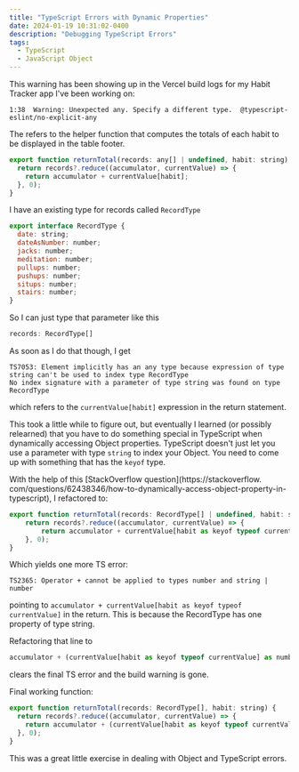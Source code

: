 ```yaml
---
title: "TypeScript Errors with Dynamic Properties"
date: 2024-01-19 10:31:02-0400
description: "Debugging TypeScript Errors"
tags:
  - TypeScript
  - JavaScript Object
---
```


This warning has been showing up in the Vercel build logs for my Habit Tracker app I've been working on:

```
1:38  Warning: Unexpected any. Specify a different type.  @typescript-eslint/no-explicit-any
```

The refers to the helper function that computes the totals of each habit to be displayed in the table
footer.

```javascript
export function returnTotal(records: any[] | undefined, habit: string) {
  return records?.reduce((accumulator, currentValue) => {
    return accumulator + currentValue[habit];
  }, 0);
}
```

I have an existing type for records called `RecordType`

```javascript
export interface RecordType {
  date: string;
  dateAsNumber: number;
  jacks: number;
  meditation: number;
  pullups: number;
  pushups: number;
  situps: number;
  stairs: number;
}
```

So I can just type that parameter like this

```javascript
records: RecordType[]
```

As soon as I do that though, I get

```console
TS7053: Element implicitly has an any type because expression of type string can't be used to index type RecordType
No index signature with a parameter of type string was found on type RecordType
```

which refers to the `currentValue[habit]` expression in the return statement.

This took a little while to figure out, but eventually I learned (or possibly relearned) that you have to do
something special in TypeScript when dynamically accessing Object properties. TypeScript doesn't just let you use
a parameter with type `string` to index your Object. You need to come up with something that has the `keyof` type.

With the help of this [StackOverflow question](https://stackoverflow.
com/questions/62438346/how-to-dynamically-access-object-property-in-typescript), I refactored to:

```javascript
export function returnTotal(records: RecordType[] | undefined, habit: string) {
    return records?.reduce((accumulator, currentValue) => {
        return accumulator + currentValue[habit as keyof typeof currentValue];
    }, 0);
}
```

Which yields one more TS error:

```
TS2365: Operator + cannot be applied to types number and string | number
```

pointing to `accumulator + currentValue[habit as keyof typeof currentValue]` in the return. This is because the
RecordType has one property of type string.

Refactoring that line to

```javascript
accumulator + (currentValue[habit as keyof typeof currentValue] as number)
```

clears the final TS error and the build warning is gone.

Final working function:

```javascript
export function returnTotal(records: RecordType[], habit: string) {
  return records?.reduce((accumulator, currentValue) => {
    return accumulator + (currentValue[habit as keyof typeof currentValue] as number);
  }, 0);
}
```

This was a great little exercise in dealing with Object and TypeScript errors.

